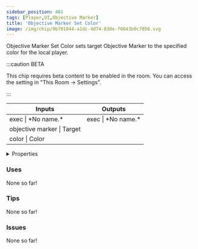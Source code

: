 ```yaml
---
sidebar_position: 481
tags: [Player,UI,Objective Marker]
title: 'Objective Marker Set Color'
image: /img/chip/9b701044-a1dc-4d74-830e-f0843b0c7056.svg
---
```


Objective Marker Set Color sets target Objective Marker to the specified color for the local player.

:::caution BETA

This chip requires beta content to be enabled in the room. You can access the setting in "This Room -> Settings".

:::

<IChip uuid="9b701044-a1dc-4d74-830e-f0843b0c7056"/>

<table><thead><tr><th>Inputs</th><th>Outputs</th></tr></thead><tbody><tr><td>exec | *No name.*</td><td>exec | *No name.*</td></tr><tr><td>objective marker | Target</td><td /></tr><tr><td>color | Color</td><td /></tr></tbody></table>

<details>
  <summary>Properties</summary>
  <div>
    <div>
    <table>
      <tbody>
        <tr>
          <td>Is beta required?</td>
          <td>Yes</td>
        </tr>
        <tr>
          <td>Is chip a trolling risk?</td>
          <td>No</td>
        </tr>
        <tr>
          <td>Is chip a role assignment risk?</td>
          <td>No</td>
        </tr>
        <tr>
          <td>Chip UUID</td>
          <td>9b701044-a1dc-4d74-830e-f0843b0c7056</td>
        </tr>
        <tr>
          <td>Room availability</td>
          <td>Available everywhere</td>
        </tr>
      </tbody>
    </table>
    </div>
  </div>
</details>

### Uses

None so far!

### Tips

None so far!

### Issues

None so far!
